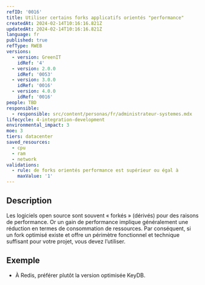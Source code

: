 ```yaml
---
refID: '0016'
title: Utiliser certains forks applicatifs orientés "performance"
createdAt: 2024-02-14T10:16:16.821Z
updatedAt: 2024-02-14T10:16:16.821Z
language: fr
published: true
refType: RWEB
versions:
  - version: GreenIT
    idRef: '4'
  - version: 2.0.0
    idRef: '0053'
  - version: 3.0.0
    idRef: '0016'
  - version: 4.0.0
    idRef: '0016'
people: TBD
responsible:
  - responsible: src/content/personas/fr/administrateur-systemes.mdx
lifecycle: 4-integration-development
environmental_impact: 3
moe: 3
tiers: datacenter
saved_resources:
  - cpu
  - ram
  - network
validations:
  - rule: de forks orientés performance est supérieur ou égal à
    maxValue: '1'
---
```


## Description

Les logiciels open source sont souvent « forkés » (dérivés) pour des raisons de performance. Or un gain de performance implique
généralement une réduction en termes de consommation de ressources. Par conséquent, si un fork optimisé existe et offre
un périmètre fonctionnel et technique suffisant pour votre projet, vous devez l’utiliser.

## Exemple

* À Redis, préférer plutôt la version optimisée KeyDB.

